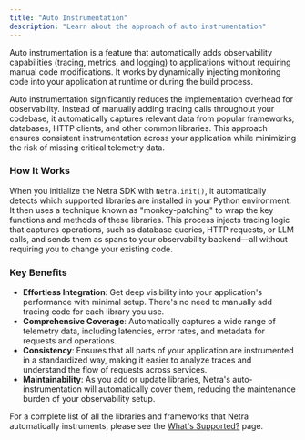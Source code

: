 ```yaml
---
title: "Auto Instrumentation"
description: "Learn about the approach of auto instrumentation"
---
```


Auto instrumentation is a feature that automatically adds observability capabilities (tracing, metrics, and logging) to applications without requiring manual code modifications. It works by dynamically injecting monitoring code into your application at runtime or during the build process.

Auto instrumentation significantly reduces the implementation overhead for observability. Instead of manually adding tracing calls throughout your codebase, it automatically captures relevant data from popular frameworks, databases, HTTP clients, and other common libraries. This approach ensures consistent instrumentation across your application while minimizing the risk of missing critical telemetry data.

### How It Works

When you initialize the Netra SDK with `Netra.init()`, it automatically detects which supported libraries are installed in your Python environment. It then uses a technique known as "monkey-patching" to wrap the key functions and methods of these libraries. This process injects tracing logic that captures operations, such as database queries, HTTP requests, or LLM calls, and sends them as spans to your observability backend—all without requiring you to change your existing code.

### Key Benefits

- **Effortless Integration**: Get deep visibility into your application's performance with minimal setup. There's no need to manually add tracing code for each library you use.
- **Comprehensive Coverage**: Automatically captures a wide range of telemetry data, including latencies, error rates, and metadata for requests and operations.
- **Consistency**: Ensures that all parts of your application are instrumented in a standardized way, making it easier to analyze traces and understand the flow of requests across services.
- **Maintainability**: As you add or update libraries, Netra's auto-instrumentation will automatically cover them, reducing the maintenance burden of your observability setup.

For a complete list of all the libraries and frameworks that Netra automatically instruments, please see the [What's Supported?](/tracing/instrumentations) page.